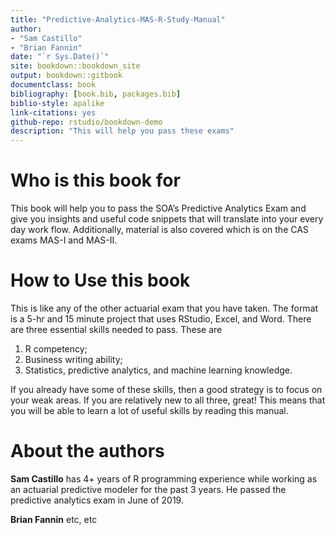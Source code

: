 ```yaml
--- 
title: "Predictive-Analytics-MAS-R-Study-Manual"
author: 
- "Sam Castillo"
- "Brian Fannin"
date: "`r Sys.Date()`"
site: bookdown::bookdown_site
output: bookdown::gitbook
documentclass: book
bibliography: [book.bib, packages.bib]
biblio-style: apalike
link-citations: yes
github-repo: rstudio/bookdown-demo
description: "This will help you pass these exams"
---
```

# Who is this book for

This book will help you to pass the SOA's Predictive Analytics Exam and give you insights and useful code snippets that will translate into your every day work flow.  Additionally, material is also covered which is on the CAS exams MAS-I and MAS-II.

# How to Use this book

This is like any of the other actuarial exam that you have taken.  The format is a 5-hr and 15 minute project that uses RStudio, Excel, and Word.  There are three essential skills needed to pass.  These are

1. R competency;
2. Business writing ability;
3. Statistics, predictive analytics, and machine learning knowledge.

If you already have some of these skills, then a good strategy is to focus on your weak areas.  If you are relatively new to all three, great!  This means that you will be able to learn a lot of useful skills by reading this manual.

# About the authors

**Sam Castillo** has 4+ years of R programming experience while working as an actuarial predictive modeler for the past 3 years.  He passed the predictive analytics exam in June of 2019.

**Brian Fannin** etc, etc



